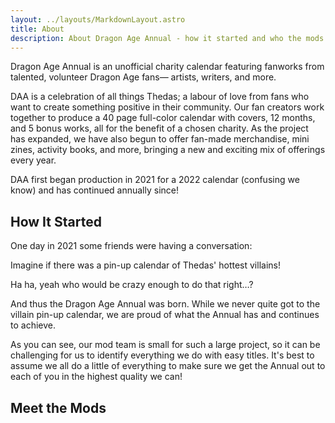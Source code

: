 ```yaml
---
layout: ../layouts/MarkdownLayout.astro
title: About
description: About Dragon Age Annual - how it started and who the mods are.
---
```



Dragon Age Annual is an unofficial charity calendar featuring fanworks from
talented, volunteer Dragon Age fans— artists, writers, and more.

DAA is a celebration of all things Thedas; a labour of love from fans who want
to create something positive in their community. Our fan creators work together
to produce a 40 page full-color calendar with covers, 12 months, and 5 bonus
works, all for the benefit of a chosen charity. As the project has expanded, we
have also begun to offer fan-made merchandise, mini zines, activity books, and
more, bringing a new and exciting mix of offerings every year.

DAA first began production in 2021 for a 2022 calendar (confusing we know) and
has continued annually since!

## How It Started

One day in 2021 some friends were having a conversation:

<div class="mx-auto flex flex-col gap-3 w-prose md:max-w-3xl">
<div class="flex items-start gap-2.5">
<div class="flex flex-col w-full max-w-[320px] leading-1.5 p-4 rounded-e-xl rounded-es-xl bg-nord7">
<p class="py-2.5 text-nord0">Imagine if there was a pin-up calendar of Thedas' hottest villains!</p>
</div>
</div>

<div class="flex gap-2.5 place-content-end">
<div class="flex flex-col w-full max-w-[320px] leading-1.5 p-4 rounded-s-xl rounded-br-xl bg-nord8">
<p class="py-2.5 text-nord0">Ha ha, yeah who would be crazy enough to do that right…?</p>
</div>
</div>
</div>

And thus the Dragon Age Annual was born. While we never quite got to the villain
pin-up calendar, we are proud of what the Annual has and continues to achieve.

As you can see, our mod team is small for such a large project, so it can be
challenging for us to identify everything we do with easy titles. It's best to
assume we all do a little of everything to make sure we get the Annual out to
each of you in the highest quality we can!

## Meet the Mods

<ModList />
